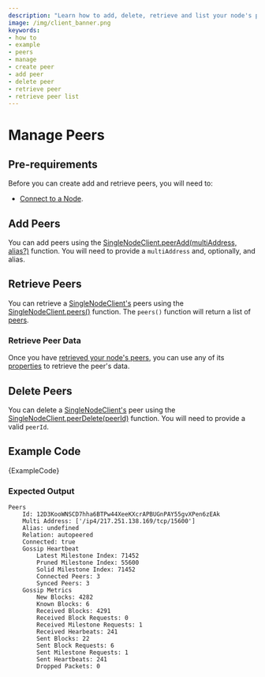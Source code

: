 ```yaml
---
description: "Learn how to add, delete, retrieve and list your node's peers with the iota.js client library."
image: /img/client_banner.png
keywords:
- how to
- example
- peers
- manage
- create peer
- add peer
- delete peer
- retrieve peer
- retrieve peer list
---
```


# Manage Peers

## Pre-requirements

Before you can create add and retrieve peers, you will need to:

* [Connect to a Node](simple.mdx).

## Add Peers

You can add peers using the
[SingleNodeClient.peerAdd(multiAddress, alias?)](../references/client/classes/SingleNodeClient.md#peeradd) function.
You will need to provide a `multiAddress` and, optionally, and alias.

## Retrieve Peers

You can retrieve a [SingleNodeClient's](../references/client/classes/SingleNodeClient.md#peeradd) peers using the
[SingleNodeClient.peers()](../references/client/classes/SingleNodeClient.md#peers) function.  The `peers()` function
will return a list of [peers](../references/client/interfaces/IPeer.md).

### Retrieve Peer Data

Once you have [retrieved your node's peers](#retrieve-peers), you can use any of its
[properties](../references/client/interfaces/IPeer.md#properties) to retrieve the peer's data.

## Delete Peers

You can delete a [SingleNodeClient's](../references/client/classes/SingleNodeClient.md#peeradd) peer using the
[SingleNodeClient.peerDelete(peerId)](../references/client/classes/SingleNodeClient.md#peerdelete) function. You will
need to provide a valid `peerId`.


## Example Code

<CodeBlock className="language-javascript">
    {ExampleCode}
</CodeBlock>


### Expected Output

```plaintext
Peers
	Id: 12D3KooWNSCD7hha6BTPw44XeeKXcrAPBUGnPAY55gvXPen6zEAk
 	Multi Address: ['/ip4/217.251.138.169/tcp/15600']
 	Alias: undefined
 	Relation: autopeered
 	Connected: true
 	Gossip Heartbeat
 		Latest Milestone Index: 71452
 		Pruned Milestone Index: 55600
 		Solid Milestone Index: 71452
 		Connected Peers: 3
 		Synced Peers: 3
 	Gossip Metrics
 		New Blocks: 4282
 		Known Blocks: 6
 		Received Blocks: 4291
 		Received Block Requests: 0
 		Received Milestone Requests: 1
 		Received Hearbeats: 241
 		Sent Blocks: 22
 		Sent Block Requests: 6
 		Sent Milestone Requests: 1
 		Sent Heartbeats: 241
 		Dropped Packets: 0
```